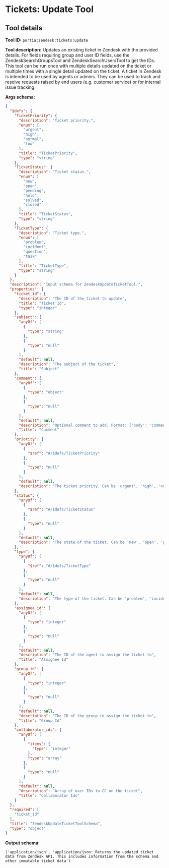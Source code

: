 <!-- WARNING: This file is auto-generated by generate_tool_docs.py. Do not edit manually. -->

# Tickets: Update Tool

<Intro />

## Tool details
**Tool ID:** `portia:zendesk:tickets:update`

**Tool description:** Updates an existing ticket in Zendesk with the provided details. For fields requiring group and user ID fields, use the ZendeskSearchGroupsTool and ZendeskSearchUsersTool to get the IDs. This tool can be run once with multiple details updated on the ticket or multiple times with a single detail updated on the ticket. A ticket in Zendesk is intended to be used by agents or admins. They can be used to track and resolve requests raised by end users (e.g. customer service) or for internal issue tracking. 

**Args schema:**
```json
{
  "$defs": {
    "TicketPriority": {
      "description": "Ticket priority.",
      "enum": [
        "urgent",
        "high",
        "normal",
        "low"
      ],
      "title": "TicketPriority",
      "type": "string"
    },
    "TicketStatus": {
      "description": "Ticket status.",
      "enum": [
        "new",
        "open",
        "pending",
        "hold",
        "solved",
        "closed"
      ],
      "title": "TicketStatus",
      "type": "string"
    },
    "TicketType": {
      "description": "Ticket type.",
      "enum": [
        "problem",
        "incident",
        "question",
        "task"
      ],
      "title": "TicketType",
      "type": "string"
    }
  },
  "description": "Input schema for ZendeskUpdateTicketTool.",
  "properties": {
    "ticket_id": {
      "description": "The ID of the ticket to update",
      "title": "Ticket Id",
      "type": "integer"
    },
    "subject": {
      "anyOf": [
        {
          "type": "string"
        },
        {
          "type": "null"
        }
      ],
      "default": null,
      "description": "The subject of the ticket",
      "title": "Subject"
    },
    "comment": {
      "anyOf": [
        {
          "type": "object"
        },
        {
          "type": "null"
        }
      ],
      "default": null,
      "description": "Optional comment to add. Format: {'body': 'comment text', 'public': true/false}",
      "title": "Comment"
    },
    "priority": {
      "anyOf": [
        {
          "$ref": "#/$defs/TicketPriority"
        },
        {
          "type": "null"
        }
      ],
      "default": null,
      "description": "The ticket priority. Can be 'urgent', 'high', 'normal', or 'low'"
    },
    "status": {
      "anyOf": [
        {
          "$ref": "#/$defs/TicketStatus"
        },
        {
          "type": "null"
        }
      ],
      "default": null,
      "description": "The state of the ticket. Can be 'new', 'open', 'pending', 'hold', 'solved', or 'closed'"
    },
    "type": {
      "anyOf": [
        {
          "$ref": "#/$defs/TicketType"
        },
        {
          "type": "null"
        }
      ],
      "default": null,
      "description": "The type of the ticket. Can be 'problem', 'incident', 'question', or 'task'"
    },
    "assignee_id": {
      "anyOf": [
        {
          "type": "integer"
        },
        {
          "type": "null"
        }
      ],
      "default": null,
      "description": "The ID of the agent to assign the ticket to",
      "title": "Assignee Id"
    },
    "group_id": {
      "anyOf": [
        {
          "type": "integer"
        },
        {
          "type": "null"
        }
      ],
      "default": null,
      "description": "The ID of the group to assign the ticket to",
      "title": "Group Id"
    },
    "collaborator_ids": {
      "anyOf": [
        {
          "items": {
            "type": "integer"
          },
          "type": "array"
        },
        {
          "type": "null"
        }
      ],
      "default": null,
      "description": "Array of user IDs to CC on the ticket",
      "title": "Collaborator Ids"
    }
  },
  "required": [
    "ticket_id"
  ],
  "title": "ZendeskUpdateTicketToolSchema",
  "type": "object"
}
```

**Output schema:**
```
('application/json', 'application/json: Returns the updated ticket data from Zendesk API. This includes information from the schema and other immutable ticket data')
```
